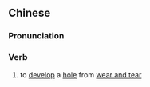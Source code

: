 ==Chinese==
{{zh-forms}}

===Pronunciation===
{{zh-pron
|c=cyun1 lung4-1
|cat=v
}}

===Verb===
{{zh-verb}}

# {{lb|zh|Cantonese}} to [[develop]] a [[hole]] from [[wear and tear]]